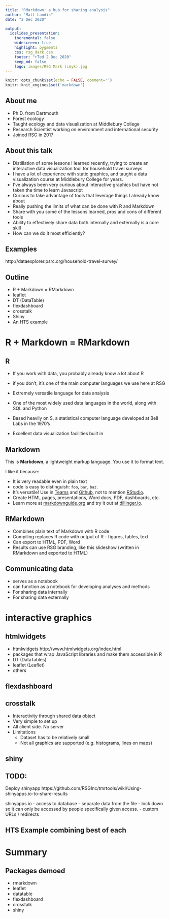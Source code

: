 ```yaml
---
title: "RMarkdown: a hub for sharing analysis"
author: "Matt Landis"
date: "2 Dec 2020"

output: 
  ioslides_presentation:
    incremental: false
    widescreen: true
    highlight: pygments
    css: rsg_dark.css
    footer: "rTed 2 Dec 2020"
    keep_md: false
    logo: images/RSG Mark (cmyk).jpg
---
```


```r
knitr::opts_chunk$set(echo = FALSE, comment='')
knitr::knit_engines$set('markdown')

```


## About me

+ Ph.D. from Dartmouth
+ Forest ecology
+ Taught ecology and data visualization at Middlebury College
+ Research Scientist working on environment and international security
+ Joined RSG in 2017

## About this talk

- Distillation of some lessons I learned recently, trying to create an interactive data visualization tool for household travel surveys
- I have a lot of experience with static graphics, and taught a data visualization course at Middlebury College for years.
- I've always been very curious about interactive graphics but have not taken the time to learn Javascript
- Curious to take advantage of tools that leverage things I already know about
- Really pushing the limits of what can be done with R and Markdown
- Share with you some of the lessons learned, pros and cons of different tools
- Ability to effectively share data both internally and externally is a core skill
- How can we do it most efficiently?  


## Examples

http://dataexplorer.psrc.org/household-travel-survey/

## Outline

- R + Markdown = RMarkdown
- leaflet
- DT (DataTable)
- flexdashboard
- crosstalk
- Shiny
- An HTS example


# R + Markdown = RMarkdown

## R

  - If you work with data, you probably already know a lot about R
  - if you don't, it's one of the main computer languages we use here at RSG
  - Extremely versatile language for data analysis
  - One of the most widely used data languages in the world, along with SQL and Python
  
  - Based heavily on S, a statistical computer language developed at Bell Labs in the 1970's
  - Excellent data visualization facilities built in
  

## Markdown

This is **Markdown**, a lightweight markup language. You use it to format text.

I like it because:

  - It is very readable even in plain text
  - code is easy to distinguish: `foo`, `bar`, `baz`.
  - It's versatile!  Use in  [Teams](https://support.microsoft.com/en-ie/office/use-markdown-formatting-in-teams-4d10bd65-55e2-4b2d-a1f3-2bebdcd2c772) and [Github](https://guides.github.com/features/mastering-markdown/), not to mention [RStudio](https://rmarkdown.rstudio.com/).
  - Create HTML pages, presentations, Word docs, PDF, dashboards, etc.
  - Learn more at [markdownguide.org](https://www.markdownguide.org/getting-started/) and try it out at [dillinger.io](https://dillinger.io/).

## RMarkdown

  - Combines plain text of Markdown with R code
  - Compiling replaces R code with output of R - figures, tables, text
  - Can export to HTML, PDF, Word
  - Results can use RSG branding, like this slideshow (written in RMarkdown and exported to HTML)

## Communicating data

  - serves as a notebook
  - can function as a notebook for developing analyses and methods
  - For sharing data internally
  - For sharing data externally


# interactive graphics

## htmlwidgets

- htmlwidgets http://www.htmlwidgets.org/index.html
- packages that wrap JavaScript libraries and make them accessible in R
- DT (DataTables)
- leaflet (Leaflet)
- others

## flexdashboard


## crosstalk

  - Interactivity through shared data object
  - Very simple to set up
  - All client side.  No server
  - Limitations
    - Dataset has to be relatively small
    - Not all graphics are supported (e.g. histograms, lines on maps)

## shiny

## TODO:
Deploy shinyapp https://github.com/RSGInc/tmrtools/wiki/Using-shinyapps.io-to-share-results

shinyapps.io
- access to database - separate data from the file
- lock down so it can only be accessed by people specifically given access.
- custom URLs / redirects

## HTS Example combining best of each


# Summary

## Packages demoed

  - rmarkdown
  - leaflet
  - datatable
  - flexdashboard
  - crosstalk
  - shiny
